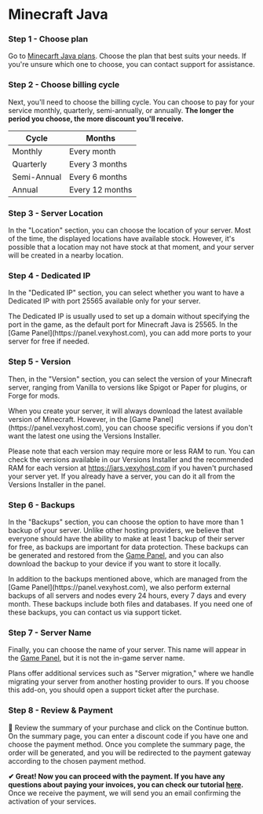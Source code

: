 # Minecraft Java


<Steps>

### Step 1 - Choose plan
Go to [Minecarft Java plans](https://vexyhost.com/minecraft/). Choose the plan that best suits your needs. If you're unsure which one to choose, you can contact support for assistance.

### Step 2 - Choose billing cycle
Next, you'll need to choose the billing cycle. You can choose to pay for your service monthly, quarterly, semi-annually, or annually. **The longer the period you choose, the more discount you'll receive.**

| Cycle | Months |
| ------ | ------ |
| Monthly | Every month |
| Quarterly | Every 3 months |
| Semi-Annual | Every 6 months |
| Annual | Every 12 months |

### Step 3 - Server Location
In the "Location" section, you can choose the location of your server. Most of the time, the displayed locations have available stock. However, it's possible that a location may not have stock at that moment, and your server will be created in a nearby location.

### Step 4 - Dedicated IP
In the "Dedicated IP" section, you can select whether you want to have a Dedicated IP with port 25565 available only for your server.

<Callout type="info">
The Dedicated IP is usually used to set up a domain without specifying the port in the game, as the default port for Minecraft Java is 25565. In the [Game Panel](https://panel.vexyhost.com), you can add more ports to your server for free if needed.
</Callout>

### Step 5 - Version
Then, in the "Version" section, you can select the version of your Minecraft server, ranging from Vanilla to versions like Spigot or Paper for plugins, or Forge for mods.

<Callout type="info">
When you create your server, it will always download the latest available version of Minecraft. However, in the [Game Panel](https://panel.vexyhost.com), you can choose specific versions if you don't want the latest one using the Versions Installer.

Please note that each version may require more or less RAM to run. You can check the versions available in our Versions Installer and the recommended RAM for each version at https://jars.vexyhost.com if you haven't purchased your server yet. If you already have a server, you can do it all from the Versions Installer in the panel.
</Callout>

### Step 6 - Backups
In the "Backups" section, you can choose the option to have more than 1 backup of your server. Unlike other hosting providers, we believe that everyone should have the ability to make at least 1 backup of their server for free, as backups are important for data protection. These backups can be generated and restored from the [Game Panel](https://panel.vexyhost.com), and you can also download the backup to your device if you want to store it locally.

<Callout type="info">
    In addition to the backups mentioned above, which are managed from the [Game Panel](https://panel.vexyhost.com), we also perform external backups of all servers and nodes every 24 hours, every 7 days and every month. These backups include both files and databases. If you need one of these backups, you can contact us via support ticket.
</Callout>

### Step 7 - Server Name
Finally, you can choose the name of your server. This name will appear in the [Game Panel](https://panel.vexyhost.com), but it is not the in-game server name.

<Callout type="info">
    Plans offer additional services such as "Server migration," where we handle migrating your server from another hosting provider to ours. If you choose this add-on, you should open a support ticket after the purchase.
</Callout>

### Step 8 - Review & Payment
👀 Review the summary of your purchase and click on the Continue button. On the summary page, you can enter a discount code if you have one and choose the payment method. Once you complete the summary page, the order will be generated, and you will be redirected to the payment gateway according to the chosen payment method.

</Steps>

**✔ Great! Now you can proceed with the payment. If you have any questions about paying your invoices, you can check our tutorial [here](/payments-country).** Once we receive the payment, we will send you an email confirming the activation of your services.
